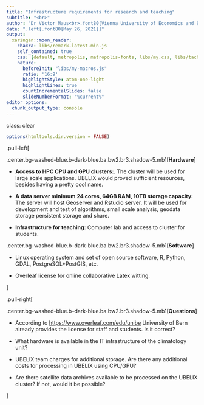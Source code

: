 ```yaml
---
title: "Infrastructure requirements for research and teaching"
subtitle: "<br>"
author: "Dr Victor Maus<br>.font80[Vienna University of Economics and Business]<br>.font80[victor.maus@wu.ac.at]<br>.font80[<a href='https://www.victor-maus.com'>www.victor-maus.com</a>]"
date: ".left[.font80[May 26, 2021]]"
output: 
  xaringan::moon_reader:
    chakra: libs/remark-latest.min.js
    self_contained: true
    css: [default, metropolis, metropolis-fonts, libs/my.css, libs/tachyons-min.css]
    nature:
      beforeInit: "libs/my-macros.js"
      ratio: '16:9'
      highlightStyle: atom-one-light
      highlightLines: true
      countIncrementalSlides: false
      slideNumberFormat: "%current%"
editor_options: 
  chunk_output_type: console
---
```

class: clear
```r
options(htmltools.dir.version = FALSE)
```

.pull-left[

.center.bg-washed-blue.b--dark-blue.ba.bw2.br3.shadow-5.mb1[**Hardware**]
  
  - **Access to HPC CPU and GPU clusters:**. The cluster will be used for large scale applications. UBELIX would proved sufficient resources, besides having a pretty cool name. 

  - **A data server minimum 24 cores, 64GB RAM, 10TB storage capacity:** The server will host Geoserver and Rstudio server. It will be used for development and test of algorithms, small scale analysis, geodata storage persistent storage and share. 

  - **Infrastructure for teaching:** Computer lab and access to cluster for students.

.center.bg-washed-blue.b--dark-blue.ba.bw2.br3.shadow-5.mb1[**Software**]

  - Linux operating system and set of open source software, R, Python, GDAL, PostgreSQL+PostGIS, etc.

  - Overleaf license for online collaborative Latex witting.

]

.pull-right[

.center.bg-washed-blue.b--dark-blue.ba.bw2.br3.shadow-5.mb1[**Questions**]

  - According to <https://www.overleaf.com/edu/unibe> University of Bern already provides the license for staff and students. Is it correct?

  - What hardware is available in the IT infrastructure of the climatology unit? 
  
  - UBELIX team charges for additional storage. Are there any additional costs for processing in UBELIX using CPU/GPU?
  
  - Are there satellite data archives available to be processed on the UBELIX cluster? If not, would it be possible?

]
